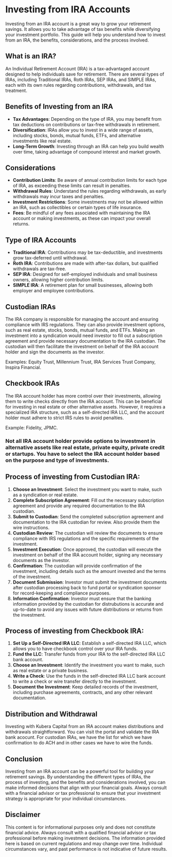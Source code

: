 # Investing from IRA Accounts

Investing from an IRA account is a great way to grow your retirement savings. It allows you to take advantage of tax benefits while diversifying your investment portfolio. This guide will help you understand how to invest from an IRA, the benefits, considerations, and the process involved.

## What is an IRA?
An Individual Retirement Account (IRA) is a tax-advantaged account designed to help individuals save for retirement. There are several types of IRAs, including Traditional IRAs, Roth IRAs, SEP IRAs, and SIMPLE IRAs, each with its own rules regarding contributions, withdrawals, and tax treatment.

## Benefits of Investing from an IRA
- **Tax Advantages**: Depending on the type of IRA, you may benefit from tax deductions on contributions or tax-free withdrawals in retirement.
- **Diversification**: IRAs allow you to invest in a wide range of assets, including stocks, bonds, mutual funds, ETFs, and alternative investments like real estate.
- **Long-Term Growth**: Investing through an IRA can help you build wealth over time, taking advantage of compound interest and market growth.

## Considerations
- **Contribution Limits**: Be aware of annual contribution limits for each type of IRA, as exceeding these limits can result in penalties.
- **Withdrawal Rules**: Understand the rules regarding withdrawals, as early withdrawals may incur taxes and penalties.
- **Investment Restrictions**: Some investments may not be allowed within an IRA, such as collectibles or certain types of life insurance.
- **Fees**: Be mindful of any fees associated with maintaining the IRA account or making investments, as these can impact your overall returns.

## Type of IRA Accounts
- **Traditional IRA**: Contributions may be tax-deductible, and investments grow tax-deferred until withdrawal.
- **Roth IRA**: Contributions are made with after-tax dollars, but qualified withdrawals are tax-free.
- **SEP IRA**: Designed for self-employed individuals and small business owners, allowing higher contribution limits.
- **SIMPLE IRA**: A retirement plan for small businesses, allowing both employer and employee contributions.

## Custodian IRAs 
The IRA company is responsible for managing the account and ensuring compliance with IRS regulations. They can also provide investment options, such as real estate, stocks, bonds, mutual funds, and ETFs.
Making an investment into a syndication would need investor to fill out a subscription agreement and provide necessary documentation to the IRA custodian. The custodian will then facilitate the investment on behalf of the IRA account holder and sign the documents as the investor.

Examples: Equity Trust, Millennium Trust, IRA Services Trust Company, Inspira Financial.

## Checkbook IRAs
The IRA account holder has more control over their investments, allowing them to write checks directly from the IRA account. This can be beneficial for investing in real estate or other alternative assets.
However, it requires a specialized IRA structure, such as a self-directed IRA LLC, and the account holder must adhere to strict IRS rules to avoid penalties.

Example: Fidelity, JPMC.

### Not all IRA account holder provide options to investment in alternative assets like real estate, private equity, private credit or startups. You have to select the IRA account holder based on the purpose and type of investments.

## Process of investing from Custodian IRA:
1. **Choose an Investment**: Select the investment you want to make, such as a syndication or real estate.
2. **Complete Subscription Agreement**: Fill out the necessary subscription agreement and provide any required documentation to the IRA custodian.
3. **Submit to Custodian**: Send the completed subscription agreement and documentation to the IRA custodian for review. Also provide them the wire instructions.
4. **Custodian Review**: The custodian will review the documents to ensure compliance with IRS regulations and the specific requirements of the investment.
5. **Investment Execution**: Once approved, the custodian will execute the investment on behalf of the IRA account holder, signing any necessary documents as the investor.
6. **Confirmation**: The custodian will provide confirmation of the investment, including details such as the amount invested and the terms of the investment.
7. **Document Submission**: Investor must submit the investment documents after custodian processing back to fund portal or syndication sponsor for record-keeping and compliance purposes.
8. **Information Confirmation**: Investor must ensure that the banking information provided by the custodian for distrubutions is accurate and up-to-date to avoid any issues with future distributions or returns from the investment.

## Process of investing from Checkbook IRA:
1. **Set Up a Self-Directed IRA LLC**: Establish a self-directed IRA LLC, which allows you to have checkbook control over your IRA funds.
2. **Fund the LLC**: Transfer funds from your IRA to the self-directed IRA LLC bank account.
3. **Choose an Investment**: Identify the investment you want to make, such as real estate or a private business.
4. **Write a Check**: Use the funds in the self-directed IRA LLC bank account to write a check or wire transfer directly to the investment.
5. **Document the Investment**: Keep detailed records of the investment, including purchase agreements, contracts, and any other relevant documentation.

## Distribution and Withdrawal
Investing with Kubera Capital from an IRA account makes distributions and withdrawals straightforward. You can visit the portal and validate the IRA bank acocunt.
For custodian IRAs, we have the list for which we have confirmation to do ACH and in other cases we have to wire the funds.

## Conclusion
Investing from an IRA account can be a powerful tool for building your retirement savings. By understanding the different types of IRAs, the process of investing, and the benefits and considerations involved, you can make informed decisions that align with your financial goals. Always consult with a financial advisor or tax professional to ensure that your investment strategy is appropriate for your individual circumstances.

## Disclaimer
This content is for informational purposes only and does not constitute financial advice. Always consult with a qualified financial advisor or tax professional before making investment decisions. The information provided here is based on current regulations and may change over time. Individual circumstances vary, and past performance is not indicative of future results.
